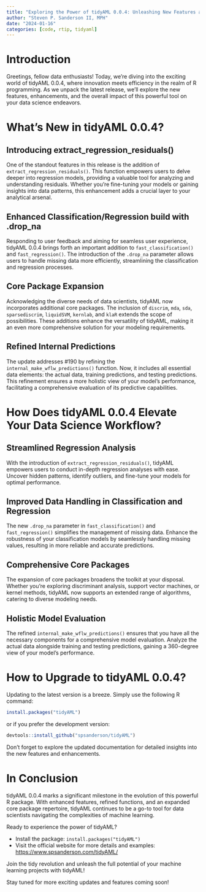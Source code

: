 ```yaml
---
title: "Exploring the Power of tidyAML 0.0.4: Unleashing New Features and Enhancements"
author: "Steven P. Sanderson II, MPH"
date: "2024-01-16"
categories: [code, rtip, tidyaml]
---
```


# Introduction

Greetings, fellow data enthusiasts! Today, we're diving into the exciting world of tidyAML 0.0.4, where innovation meets efficiency in the realm of R programming. As we unpack the latest release, we'll explore the new features, enhancements, and the overall impact of this powerful tool on your data science endeavors.

# What's New in tidyAML 0.0.4?

## Introducing extract_regression_residuals()
One of the standout features in this release is the addition of `extract_regression_residuals()`. This function empowers users to delve deeper into regression models, providing a valuable tool for analyzing and understanding residuals. Whether you're fine-tuning your models or gaining insights into data patterns, this enhancement adds a crucial layer to your analytical arsenal.

## Enhanced Classification/Regression build with .drop_na
Responding to user feedback and aiming for seamless user experience, tidyAML 0.0.4 brings forth an important addition to `fast_classification()` and `fast_regression()`. The introduction of the `.drop_na` parameter allows users to handle missing data more efficiently, streamlining the classification and regression processes.

## Core Package Expansion
Acknowledging the diverse needs of data scientists, tidyAML now incorporates additional core packages. The inclusion of `discrim`, `mda`, `sda`, `sparsediscrim`, `liquidSVM`, `kernlab`, and `klaR` extends the scope of possibilities. These additions enhance the versatility of tidyAML, making it an even more comprehensive solution for your modeling requirements.

## Refined Internal Predictions
The update addresses #190 by refining the `internal_make_wflw_predictions()` function. Now, it includes all essential data elements: the actual data, training predictions, and testing predictions. This refinement ensures a more holistic view of your model's performance, facilitating a comprehensive evaluation of its predictive capabilities.

# How Does tidyAML 0.0.4 Elevate Your Data Science Workflow?

## Streamlined Regression Analysis
With the introduction of `extract_regression_residuals()`, tidyAML empowers users to conduct in-depth regression analyses with ease. Uncover hidden patterns, identify outliers, and fine-tune your models for optimal performance.

## Improved Data Handling in Classification and Regression
The new `.drop_na` parameter in `fast_classification()` and `fast_regression()` simplifies the management of missing data. Enhance the robustness of your classification models by seamlessly handling missing values, resulting in more reliable and accurate predictions.

## Comprehensive Core Packages
The expansion of core packages broadens the toolkit at your disposal. Whether you're exploring discriminant analysis, support vector machines, or kernel methods, tidyAML now supports an extended range of algorithms, catering to diverse modeling needs.

## Holistic Model Evaluation
The refined `internal_make_wflw_predictions()` ensures that you have all the necessary components for a comprehensive model evaluation. Analyze the actual data alongside training and testing predictions, gaining a 360-degree view of your model's performance.

# How to Upgrade to tidyAML 0.0.4?

Updating to the latest version is a breeze. Simply use the following R command:

```R
install.packages("tidyAML")
```

or if you prefer the development version:

```R
devtools::install_github("spsanderson/tidyAML")
```

Don't forget to explore the updated documentation for detailed insights into the new features and enhancements.

# In Conclusion

tidyAML 0.0.4 marks a significant milestone in the evolution of this powerful R package. With enhanced features, refined functions, and an expanded core package repertoire, tidyAML continues to be a go-to tool for data scientists navigating the complexities of machine learning.

Ready to experience the power of tidyAML?

*   Install the package: `install.packages("tidyAML")`
*   Visit the official website for more details and examples: [https://www.spsanderson.com/tidyAML/](https://www.spsanderson.com/tidyAML/)

Join the tidy revolution and unleash the full potential of your machine learning projects with tidyAML!

Stay tuned for more exciting updates and features coming soon!